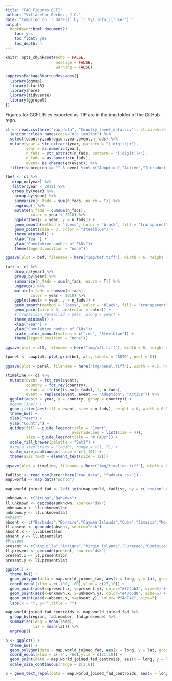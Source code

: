 ```yaml
---
title: "FAD Figures GCFI"
author: "Villaseñor-Derbez, J.C."
date: "Compiled on `r date()` by `r Sys.info()['user']`"
output:
  bookdown::html_document2:
    toc: yes
    toc_float: yes
    toc_depth: 4
---
```


```r
knitr::opts_chunk$set(echo = FALSE,
                      message = FALSE,
                      warning = FALSE)

suppressPackageStartupMessages({
  library(ggmap)
  library(startR)
  library(here)
  library(tidyverse)
  library(ggrepel)
})

```

Figures for GCFI. Files exported as TIF are in the img folder of the GitHub repo.


```r
cl <- read.csv(here("raw_data", "Country_level_data.csv"), strip.white = T, stringsAsFactors = F) %>% 
  janitor::clean_names(case="old_janitor") %>% 
  select(country,subregion,year,event,n_fads) %>%
  mutate(year = str_extract(year, pattern = "[:digit:]+"),
         year = as.numeric(year),
         n_fads = str_extract(n_fads, pattern = "[:digit:]+"),
         n_fads = as.numeric(n_fads),
         event= as.character(event)) %>% 
  filter(subregion == "" & event %in% c("Adoption","Active","Introduction"))

```

```r
(bef <- cl %>% 
   drop_na(year) %>% 
   filter(year < 2018) %>% 
   group_by(year) %>% 
    group_by(year) %>% 
    summarize(n_fads = sum(n_fads, na.rm = T)) %>% 
    ungroup() %>% 
    mutate(n_fads = cumsum(n_fads),
           color = year < 2018) %>%
    ggplot(aes(x = year, y = n_fads)) +
    geom_smooth(method = "loess", color = "black", fill = "transparent", linetype = "dashed") +
    geom_point(size = 3, color = "steelblue") +
    theme_minimal() +
    xlab("Year") +
    ylab("Cumulative number of FADs")+
    theme(legend.position = "none"))

ggsave(plot = bef, filename = here("img/bef.tiff"), width = 6, height = 4.5)
```

```r
(aft <- cl %>% 
    drop_na(year) %>% 
    group_by(year) %>% 
    summarize(n_fads = sum(n_fads, na.rm = T)) %>% 
    ungroup() %>% 
    mutate(n_fads = cumsum(n_fads),
           color = year < 2018) %>%
    ggplot(aes(x = year, y = n_fads)) +
    geom_smooth(method = "loess", color = "black", fill = "transparent", linetype = "dashed") +
    geom_point(size = 3, aes(color = color)) + 
    # transition_reveal(id = year, along = year) +
    theme_minimal() +
    xlab("Year") +
    ylab("Cumulative number of FADs")+
    scale_color_manual(values = c("red", "Steelblue")) +
    theme(legend.position = "none"))

ggsave(plot = aft, filename = here("img/aft.tiff"), width = 6, height = 4.5)
```


```r
(panel <- cowplot::plot_grid(bef, aft, labels = "AUTO", ncol = 1))

ggsave(plot = panel, filename = here("img/panel.tiff"), width = 4.5, height = 6.75)

```


```r
(timeline <- cl %>% 
  mutate(event = fct_rev(event),
         country = fct_rev(country),
         n_fads = ifelse(is.na(n_fads), 1, n_fads),
         event = replace(event, event == "Adoption", "Active")) %>% 
  ggplot(aes(x = year, y = country, group = country)) +
  #geom_line() +
  geom_jitter(aes(fill = event, size = n_fads), height = 0, width = 0.5, shape = 21, alpha = 0.5) +
  theme_bw() +
  xlab("Year") +
  ylab("Country") +
  guides(fill = guide_legend(title = "Event",
                             override.aes = list(size = 4)),
         size = guide_legend(title = "# FADs")) +
  scale_fill_brewer(palette = "Set1") +
  #scale_size(trans = "log10", range = c(1, 7)) +
  scale_size_continuous(range = c(1,10)) +
  theme(axis.text = element_text(size = 12)))

ggsave(plot = timeline, filename = here("img/timeline.tiff"), width = 8, height = 6)
```

```r
fadlist <- read_csv(here::here("raw_data", "faddata.csv"))
map.world <- map_data("world")

map.world_joined_fad <- left_join(map.world, fadlist, by = c('region' = 'region'))

unknown <- c("Aruba","Bahamas")
ll.unknown <- geocode(unknown, source="dsk")
unknown.x <- ll.unknown$lon
unknown.y <- ll.unknown$lat
#Absent
absent <- c("Barbados","Bonaire","Cayman Islands","Cuba","Jamaica","Montserrat","Turks and Caicos Islands")
ll.absent <- geocode(absent, source="dsk")
absent.x <- ll.absent$lon
absent.y <- ll.absent$lat
#Present
present <- c("Anguilla","Antigua","Virgin Islands","Curacao","Dominica","Dominican Republic","Grenada","Guadeloupe","Haiti","Martinique","Puerto Rico","Saba","Saint Barthelemy","Nevis","Saint Lucia","Saint Martin","Saint Vincent","Tobago")
ll.present <- geocode(present, source="dsk")
present.x <- ll.present$lon
present.y <- ll.present$lat

ggplot() +
  theme_bw() +
  geom_polygon(data = map.world_joined_fad, aes(x = long, y = lat, group = group))+
  coord_equal(xlim = c(-100, -60),ylim = c(27,10)) +
  geom_point(aes(x=present.x, y=present.y), color="#f24db3", size=5) +
  geom_point(aes(x=unknown.x, y=unknown.y), color="#43b5d8", size=5) +
  geom_point(aes(x=absent.x, y=absent.y), color="#f4d742", size=5) +
  labs(x = "", y="",title = "")
```

```r
map.world_joined_fad_centroids <- map.world_joined_fad %>% 
  group_by(region, fad.number, fad.presence) %>% 
  summarize(long = mean(long),
            lat = mean(lat)) %>% 
  ungroup()

p <- ggplot() +
  theme_bw() +
  geom_polygon(data = map.world_joined_fad, aes(x = long, y = lat, group = group))+
  coord_equal(xlim = c(-74, -60),ylim = c(21,10)) +
  geom_point(data = map.world_joined_fad_centroids, aes(x = long, y = lat, size = fad.number), fill = "red", color = "black", shape = 21) +
  scale_size_continuous(range = c(2,6))

p + geom_text_repel(data = map.world_joined_fad_centroids, aes(x = long, y = lat, label = fad.number))
```































